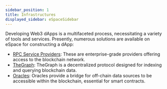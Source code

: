 ```yaml
---
sidebar_position: 1
title: Infrastructures
displayed_sidebar: eSpaceSidebar
---
```


Developing Web3 dApps is a multifaceted process, necessitating a variety of tools and services. Presently, numerous solutions are available on eSpace for constructing a dApp:

-   [RPC Service Providers](./RPC-Provider): These are enterprise-grade providers offering access to the blockchain network.
-   [TheGraph](./graph): TheGraph is a decentralized protocol designed for indexing and querying blockchain data.
-   [Oracles](./oracles): Oracles provide a bridge for off-chain data sources to be accessible within the blockchain, essential for smart contracts.
